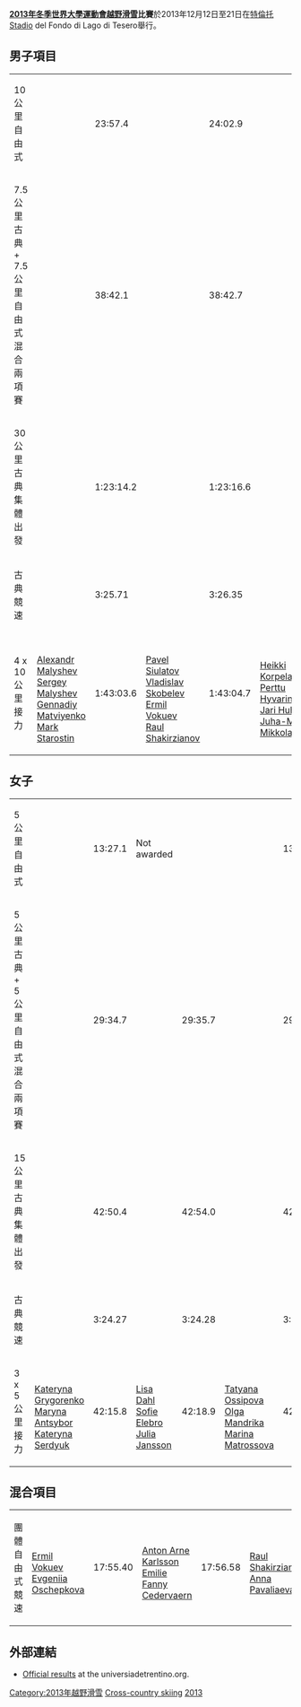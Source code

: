 '''[[2013年冬季世界大學運動會|2013年冬季世界大學運動會]][[越野滑雪|越野滑雪]]比賽'''於2013年12月12日至21日在[[特倫托|特倫托]]Stadio del Fondo di Lago di Tesero舉行。


== 男子項目 ==
{| {{MedalistTable|type=項目|columns=2}}
|-
| 10公里自由式
|{{flagIOC2medalist|[[Milanko_Petrović|Milanko Petrović]]|SRB|2013年冬季世界大學運動會}} ||23:57.4
|{{flagIOC2medalist|[[Michail_Semenov|Michail Semenov]]|BLR|2013年冬季世界大學運動會}} ||24:02.9	
|{{flagIOC2medalist|[[Raul_Shakirzianov|Raul Shakirzianov]]|RUS|2013年冬季世界大學運動會}} ||24:11.1	
|-
| 7.5公里古典+ 7.5公里自由式混合兩項賽
|{{flagIOC2medalist|[[Raul_Shakirzianov|Raul Shakirzianov]]|RUS|2013年冬季世界大學運動會}}|| 38:42.1
|{{flagIOC2medalist|[[Mark_Starostin|Mark Starostin]]|KAZ|2013年冬季世界大學運動會}}|| 38:42.7
|{{flagIOC2medalist|[[Pavel_Siulatov|Pavel Siulatov]]|RUS|2013年冬季世界大學運動會}}|| 38:42.7
|-
| 30公里古典集體出發
|{{flagIOC2medalist|[[Vladislav_Skobelev|Vladislav Skobelev]]|RUS|2013年冬季世界大學運動會}} ||1:23:14.2
|{{flagIOC2medalist|[[Ermil_Vokuev|Ermil Vokuev]]|RUS|2013年冬季世界大學運動會}} ||1:23:16.6
|{{flagIOC2medalist|[[Andrey_Feller|Andrey Feller]]|RUS|2013年冬季世界大學運動會}} ||1:23:18.8
|-
| 古典競速
|{{flagIOC2medalist|[[Maxim_Kovalev|Maxim Kovalev]]|RUS|2013年冬季世界大學運動會}} ||3:25.71
|{{flagIOC2medalist|[[Pavel_Siulatov|Pavel Siulatov]]|RUS|2013年冬季世界大學運動會}} ||3:26.35
|{{flagIOC2medalist|[[Heikki_Sakari_Korpela|Heikki Sakari Korpela]]|FIN|2013年冬季世界大學運動會}} ||3:27.43
|-
| 4 x 10公里接力
|{{flagIOC2team|KAZ}}<br>[[Alexandr_Malyshev_(skier)|Alexandr Malyshev]]<br>[[Sergey_Malyshev_(skier)|Sergey Malyshev]]<br>[[Gennadiy_Matviyenko|Gennadiy Matviyenko]]<br>[[Mark_Starostin|Mark Starostin]] ||1:43:03.6
|{{flagIOC2team|RUS}}<br>[[Pavel_Siulatov|Pavel Siulatov]]<br>[[Vladislav_Skobelev|Vladislav Skobelev]]<br>[[Ermil_Vokuev|Ermil Vokuev]]<br>[[Raul_Shakirzianov|Raul Shakirzianov]] ||1:43:04.7
|{{flagIOC2team|FIN}}<br>[[Heikki_Korpela|Heikki Korpela]]<br>[[Perttu_Hyvarinen|Perttu Hyvarinen]]<br>[[Jari_Huhta|Jari Huhta]]<br>[[Juha-Matti_Mikkolainen|Juha-Matti Mikkolainen]] ||1:43:30.7
|}

== 女子 ==
{| {{MedalistTable|type=項目|columns=2}}
|-
| 5公里自由式
|{{flagIOC2medalist|[[Kateryna_Grygorenko|Kateryna Grygorenko]]|UKR|2013年冬季世界大學運動會}}<br>{{flagIOC2medalist|[[Astrid_Øyre_Slind|Astrid Øyre Slind]]|NOR|2013年冬季世界大學運動會}} ||13:27.1
|Not awarded ||	
|{{flagIOC2medalist|[[Maryna_Antsybor|Maryna Antsybor]]|UKR|2013年冬季世界大學運動會}}<small> ||13:27.3	
|-
| 5公里古典+ 5公里自由式混合兩項賽
|{{flagIOC2medalist|[[Tatyana_Ossipova|Tatyana Ossipova]]|KAZ|2013年冬季世界大學運動會}}|| 29:34.7
|{{flagIOC2medalist|[[Kateryna_Grygorenko|Kateryna Grygorenko]]|UKR|2013年冬季世界大學運動會}} || 29:35.7
|{{flagIOC2medalist|[[Marjaana_Pitkänen|Marjaana Pitkänen]]|FIN|2013年冬季世界大學運動會}} || 29:36.1
|-
| 15公里古典集體出發
|{{flagIOC2medalist|[[Oxana_Usatova|Oxana Usatova]]|RUS|2013年冬季世界大學運動會}} ||42:50.4
|{{flagIOC2medalist|[[Marte_Monrad-Hansen|Marte Monrad-Hansen]]|NOR|2013年冬季世界大學運動會}} ||42:54.0
|{{flagIOC2medalist|[[Astrid_Øyre_Slind|Astrid Øyre Slind]]|NOR|2013年冬季世界大學運動會}} ||42:55.0
|-
| 古典競速
|{{flagIOC2medalist|[[Oxana_Usatova|Oxana Usatova]]|RUS|2013年冬季世界大學運動會}} ||3:24.27
|{{flagIOC2medalist|[[Olga_Tsareva|Olga Tsareva]]|RUS|2013年冬季世界大學運動會}} ||3:24.28
|{{flagIOC2medalist|[[Olga_Repnitsyna|Olga Repnitsyna]]|RUS|2013年冬季世界大學運動會}} ||3:26.64
|-
| 3 x 5公里接力
|{{flagIOC2team|UKR|2013年冬季世界大學運動會}}<br>[[Kateryna_Grygorenko|Kateryna Grygorenko]]<br>[[Maryna_Antsybor|Maryna Antsybor]]<br>[[Kateryna_Serdyuk_(skier)|Kateryna Serdyuk]] ||42:15.8
|{{flagIOC2team|SWE|2013年冬季世界大學運動會}}<br>[[Lisa_Dahl|Lisa Dahl]]<br>[[Sofie_Elebro|Sofie Elebro]]<br>[[Julia_Jansson|Julia Jansson]] ||42:18.9
|{{flagIOC2team|KAZ|2013年冬季世界大學運動會}}<br>[[Tatyana_Ossipova|Tatyana Ossipova]]<br>[[Olga_Mandrika|Olga Mandrika]]<br>[[Marina_Matrossova|Marina Matrossova]] ||42:18.9
|}

== 混合項目 ==
{| {{MedalistTable|type=項目|columns=2}}
|-
| 團體自由式競速
|{{flagIOC2team|RUS|2013年冬季世界大學運動會}}<br>[[Ermil_Vokuev|Ermil Vokuev]]<br>[[Evgeniia_Oschepkova|Evgeniia Oschepkova]] || 17:55.40
|{{flagIOC2team|SWE|2013年冬季世界大學運動會}}<br>[[Anton_Arne_Karlsson|Anton Arne Karlsson]]<br>[[Emilie_Fanny_Cedervaern|Emilie Fanny Cedervaern]] || 17:56.58
|{{flagIOC2team|RUS|2013年冬季世界大學運動會}}<br>[[Raul_Shakirzianov|Raul Shakirzianov]]<br>[[Anna_Pavaliaeva|Anna Pavaliaeva]] || 17:58.08
|}


==外部連結==
*[http://winteruniversiade2013.sportresult.com//HIDE/en/-60/Pdf/GetResultbookPdf?filename=Resultbook%2FCross%20Country%20Skiing.pdf Official results]{{Wayback|url=http://winteruniversiade2013.sportresult.com//HIDE/en/-60/Pdf/GetResultbookPdf?filename=Resultbook%2FCross%20Country%20Skiing.pdf |date=20170106213405 }} at the universiadetrentino.org.


{{2013年冬季世界大學運動會比賽項目}}

{{DEFAULTSORT:Cross-country skiing At The 2013 Winter Universiade}}
[[Category:2013年越野滑雪|Category:2013年越野滑雪]]
[[Category:2013年冬季世界大學運動會|Cross-country skiing]]
[[Category:冬季世界大學運動會越野滑雪比賽|2013]]